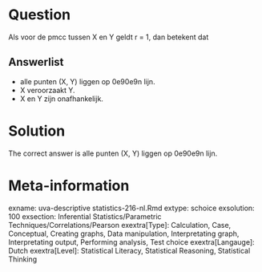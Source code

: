 Question
========

Als voor de pmcc tussen X en Y geldt r = 1, dan betekent dat 

Answerlist
----------
* alle punten (X, Y) liggen op \u00e9\u00e9n lijn.
* X veroorzaakt Y.
* X en Y zijn onafhankelijk.

Solution
========

The correct answer is  alle punten (X, Y) liggen op \u00e9\u00e9n lijn. 

Meta-information
================
exname: uva-descriptive statistics-216-nl.Rmd 
extype: schoice 
exsolution: 100 
exsection: Inferential Statistics/Parametric Techniques/Correlations/Pearson
exextra[Type]: Calculation, Case, Conceptual, Creating graphs, Data manipulation, Interpretating graph, Interpretating output, Performing analysis, Test choice 
exextra[Langauge]: Dutch 
exextra[Level]: Statistical Literacy, Statistical Reasoning, Statistical Thinking 
